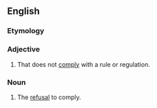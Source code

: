 ==English==

===Etymology===
{{prefix|en|non|complying}}

===Adjective===
{{en-adj|-}}

# That does not [[comply]] with a rule or regulation.

===Noun===
{{en-noun|-}}

# The [[refusal]] to comply. {{rfex|en}}